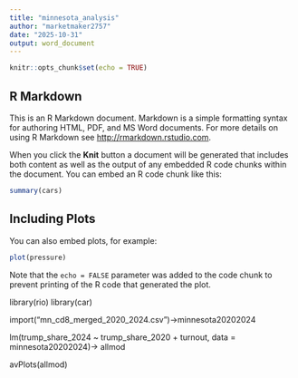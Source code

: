---
title: "minnesota_analysis"
author: "marketmaker2757"
date: "2025-10-31"
output: word_document
---

```{r setup, include=FALSE}
knitr::opts_chunk$set(echo = TRUE)
```

## R Markdown

This is an R Markdown document. Markdown is a simple formatting syntax for authoring HTML, PDF, and MS Word documents. For more details on using R Markdown see <http://rmarkdown.rstudio.com>.

When you click the **Knit** button a document will be generated that includes both content as well as the output of any embedded R code chunks within the document. You can embed an R code chunk like this:

```{r cars}
summary(cars)
```

## Including Plots

You can also embed plots, for example:

```{r pressure, echo=FALSE}
plot(pressure)
```

Note that the `echo = FALSE` parameter was added to the code chunk to prevent printing of the R code that generated the plot.

library(rio) 
library(car) 

import("mn_cd8_merged_2020_2024.csv")->minnesota20202024 

lm(trump_share_2024 ~ trump_share_2020 + turnout, data = minnesota20202024)-> allmod 

avPlots(allmod)

